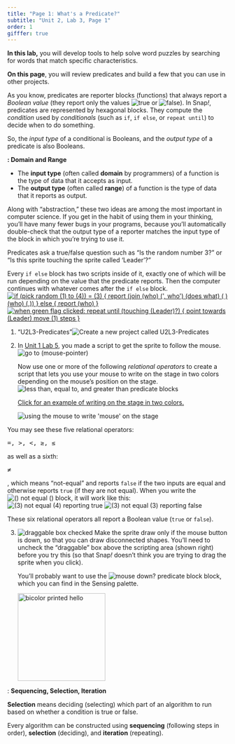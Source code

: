 ```yaml
---
title: "Page 1: What's a Predicate?"
subtitle: "Unit 2, Lab 3, Page 1"
order: 1
gifffer: true
---
```


::: learn
<p><strong>In this lab,</strong> you will develop tools to help solve word puzzles by searching for words that match specific characteristics.</p>

<p><strong>On this page</strong>, you will review predicates and build a few that you can use in other projects.</p>
:::



<p>As you know, predicates are reporter blocks (functions) that always report a <em>Boolean value</em> (they report only the values <img src="/img/blocks/true.png" title="true" alt="true" class="inline py-0"/> or <img src="/img/blocks/false.png" title="false" alt="false" class="inline py-0"/>). In Snap<em>!</em>, predicates are represented by hexagonal blocks. They compute the <em>condition</em> used by <em>conditionals</em> (such as <code>if</code>, <code>if else</code>, or <code>repeat until</code>) to decide when to do something.</p>

::: takeNote
<p>

So, the <em>input type</em> of a conditional is Booleans, and the <em>output type</em> of a predicate is also Booleans.

::: vocabFullWidth
<strong>: Domain and Range</strong>

<ul>

<li>The <strong>input type</strong> (often called <strong>domain</strong> by programmers) of a function is the type of data that it accepts as input.</li>

<li>The <strong>output type</strong> (often called <strong>range</strong>) of a function is the type of data that it reports as output.</li>

</ul>
:::

Along with "abstraction," these two ideas are among the most important in computer science. If you get in the habit of using them in your thinking, you'll have many fewer bugs in your programs, because you'll automatically double-check that the output type of a reporter matches the input type of the block in which you're trying to use it.

</p>
:::

<p>Predicates ask a true/false question such as "Is the random number 3?" or "Is this sprite touching the sprite called 'Leader'?"</p>

<p>Every <code>if else</code> block has two scripts inside of it, exactly one of which will be run depending on the value that the predicate reports. Then the computer continues with whatever comes after the <code>if else</code> block.<br /> <a href="/unit-1/lab-2/5-if-else.html"><img src="/img/2-complexity/more-complicated-who-conditional.png" title="if (pick random (1) to (4)) = (3) {
report (join (who) (&apos;, who&apos;) (does what) ( ) (who) (,))
} else {
report (who)
}" alt="if (pick random (1) to (4)) = (3) {
report (join (who) (&apos;, who&apos;) (does what) ( ) (who) (,))
} else {
report (who)
}" class="ms-4"/></a> <a href="/unit-1/lab-5/2-sprite-interaction.qmd"><img class="ms-4" src="/img/1-introduction/move-tiny-no-comment.png" alt="when green flag clicked:
repeat until (touching (Leader)?)
{
    point towards (Leader)
    move (1) steps
}" title="when green flag clicked:
repeat until (touching (Leader)?)
{
    point towards (Leader)
    move (1) steps
}"></a></p>

::: {#first .forYouToDo}
<ol>

<li>

::: newProject
["U2L3-Predicates"]{.text}<img src="/img/icons/new-project-called.png" title="Create a new project called U2L3-Predicates" alt="Create a new project called U2L3-Predicates"/>
:::

</li>

<li>

In <a href="/unit-1/lab-5/1-following-sprites.qmd">Unit 1 Lab 5</a>, you made a script to get the sprite to follow the mouse. 
<br />
<img class="ms-4" src="/img/2-complexity/U2-follow-that-mouse.png" alt="go to (mouse-pointer)" title="go to (mouse-pointer)"><br />



Now use one or more of the following <em>relational operators</em> to create a script that lets you use your mouse to write on the stage in two colors depending on the mouse's position on the stage.<br /> <img src="/img/2-complexity/relations.jpg" title="less than, equal to, and greater than predicate blocks" alt="less than, equal to, and greater than predicate blocks" class="ms-4"/>

::: endnote
<a href="#hint-two-colors" data-bs-toggle="collapse" title="Click for an example of writing on the stage in two colors.">Click for an example of writing on the stage in two colors.</a>

::: {#hint-two-colors .collapse}
<img title="using the mouse to write &apos;mouse&apos; on the stage" alt="using the mouse to write &apos;mouse&apos; on the stage" class="ms-4" data-gifffer="/img/2-complexity/writing-mouse-on-stage.gif"/>
:::
:::

</li>

</ol>
:::

::: examFullWidth


::: pseudop
You may see these five relational operators:

```{=html}
<pre class="inline">=, &gt;, &lt;, &ge;, &le;</pre>
```
as well as a sixth:

```{=html}
<pre class="inline">&ne;</pre>
```
, which means "not-equal" and reports <code>false</code> if the two inputs are equal and otherwise reports <code>true</code> (if they are not equal). When you write the <img src="/img/2-complexity/not-equal.png" title="() not equal ()" alt="() not equal ()" class="inline"/> block, it will work like this:<br /> <img src="/img/2-complexity/not-equal-reporting-true.png" title="(3) not equal (4) reporting true" alt="(3) not equal (4) reporting true" class="ms-4"/> <img src="/img/2-complexity/not-equal-reporting-false.png" title="(3) not equal (3) reporting false" alt="(3) not equal (3) reporting false" class="ms-4"/>
:::

<p>These six relational operators all report a Boolean value (<code>true</code> or <code>false</code>).</p>
:::

::: forYouToDo
<ol start="3">

<li>

<img src="/img/2-complexity/draggable-check-box.png" title="draggable box checked" alt="draggable box checked" class="float-end"/> Make the sprite draw only if the mouse button is down, so that you can draw disconnected shapes. You'll need to uncheck the "draggable" box above the scripting area (shown right) before you try this (so that Snap<em>!</em> doesn't think you are trying to drag the sprite when you click).<br />

::: sidenote
You'll probably want to use the <img src="/img/blocks/mouse-down.png" title="mouse down? predicate block" alt="mouse down? predicate block" class="inline"/> block, which you can find in the Sensing palette.
:::

<img src="/img/2-complexity/bicolor-hello.png" title="bicolor printed hello" alt="bicolor printed hello" class="ms-4" style="height:200px;"/>

</li>

</ol>
:::

::: vocabFullWidth
: <strong>Sequencing, Selection, Iteration</strong>



<p><strong>Selection</strong> means deciding (selecting) which part of an algorithm to run based on whether a condition is true or false.</p>

<p>Every algorithm can be constructed using <strong>sequencing</strong> (following steps in order), <strong>selection</strong> (deciding), and <strong>iteration</strong> (repeating).</p>
:::

</body>

</html>
